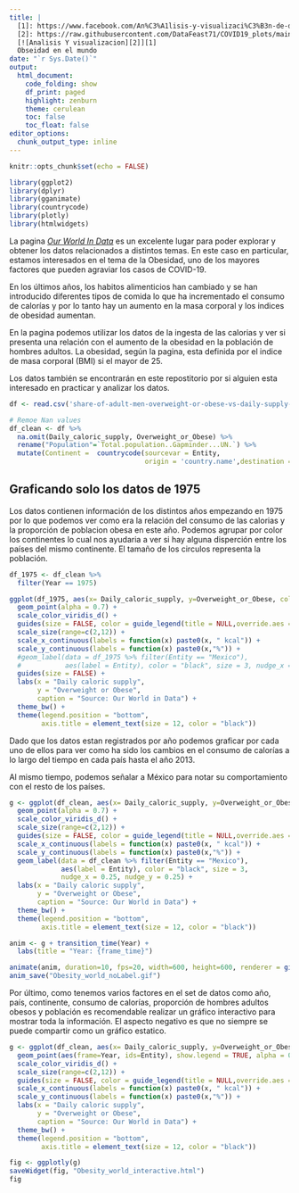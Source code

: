 ```yaml
---
title: |
  [1]: https://www.facebook.com/An%C3%A1lisis-y-visualizaci%C3%B3n-de-datos-100602148375744
  [2]: https://raw.githubusercontent.com/DataFeast71/COVID19_plots/main/img/Logo_W.jpeg {width=1in}
  [![Analisis Y visualizacion][2]][1]
  Obseidad en el mundo
date: "`r Sys.Date()`"
output:
  html_document:
    code_folding: show
    df_print: paged
    highlight: zenburn
    theme: cerulean
    toc: false
    toc_float: false
editor_options:
  chunk_output_type: inline
---
```


```r
knitr::opts_chunk$set(echo = FALSE)
```

```r
library(ggplot2)
library(dplyr)
library(gganimate)
library(countrycode)
library(plotly)
library(htmlwidgets)
```

La pagina [*Our World In Data*](https://ourworldindata.org/obesity) es un excelente lugar para poder explorar y obtener los datos relacionados a distintos temas. En este caso en particular, estamos interesados en el tema de la Obesidad, uno de los mayores factores que pueden agraviar los casos de COVID-19.

En los últimos años, los habitos alimenticios han cambiado y se han introducido diferentes tipos de comida lo que ha incrementado el consumo de calorías y por lo tanto hay un aumento en la masa corporal y los indices de obesidad aumentan.

En la pagina podemos utilizar los datos de la ingesta de las calorias y ver si presenta una relación con el aumento de la obesidad en la población de hombres adultos. La obesidad, según la pagina, esta definida por el indice de masa corporal (BMI) si el mayor de 25.

Los datos también se encontrarán en este repostitorio por si alguien esta interesado en practicar y analizar los datos.

```r
df <- read.csv('share-of-adult-men-overweight-or-obese-vs-daily-supply-of-calories.csv', header = TRUE, stringsAsFactors = FALSE)

# Remoe Nan values
df_clean <- df %>% 
  na.omit(Daily_caloric_supply, Overweight_or_Obese) %>% 
  rename("Population"=`Total.population..Gapminder...UN.`) %>% 
  mutate(Continent =  countrycode(sourcevar = Entity,
                                  origin = 'country.name',destination = 'continent'))
```

## Graficando solo los datos de 1975

Los datos contienen información de los distintos años empezando en 1975 por lo que podemos ver como era la relación del consumo de las calorias y la proporción de poblacion obesa en este año. Podemos agrupar por color los continentes lo cual nos ayudaria a ver si hay alguna disperción entre los países del mismo continente. El tamaño de los circulos representa la población.

```r
df_1975 <- df_clean %>% 
  filter(Year == 1975)

ggplot(df_1975, aes(x= Daily_caloric_supply, y=Overweight_or_Obese, color = Continent, size = Population)) +
  geom_point(alpha = 0.7) +
  scale_color_viridis_d() +
  guides(size = FALSE, color = guide_legend(title = NULL,override.aes = list(size=4))) +
  scale_size(range=c(2,12)) +
  scale_x_continuous(labels = function(x) paste0(x, " kcal")) +
  scale_y_continuous(labels = function(x) paste0(x,"%")) +
  #geom_label(data = df_1975 %>% filter(Entity == "Mexico"),
  #           aes(label = Entity), color = "black", size = 3, nudge_x = 0.5, nudge_y = 0.5) +
  guides(size = FALSE) +
  labs(x = "Daily caloric supply",
       y = "Overweight or Obese",
       caption = "Source: Our World in Data") +
  theme_bw() +
  theme(legend.position = "bottom",
        axis.title = element_text(size = 12, color = "black"))
```

Dado que los datos estan registrados por año podemos graficar por cada uno de ellos para ver como ha sido los cambios en el consumo de calorías a lo largo del tiempo en cada país hasta el año 2013.

Al mismo tiempo, podemos señalar a México para notar su comportamiento con el resto de los países.

```r
g <- ggplot(df_clean, aes(x= Daily_caloric_supply, y=Overweight_or_Obese, color = Continent, size = Population)) +
  geom_point(alpha = 0.7) +
  scale_color_viridis_d() +
  scale_size(range=c(2,12)) +
  guides(size = FALSE, color = guide_legend(title = NULL,override.aes = list(size=4))) +
  scale_x_continuous(labels = function(x) paste0(x, " kcal")) +
  scale_y_continuous(labels = function(x) paste0(x,"%")) +
  geom_label(data = df_clean %>% filter(Entity == "Mexico"),
             aes(label = Entity), color = "black", size = 3,
             nudge_x = 0.25, nudge_y = 0.25) +
  labs(x = "Daily caloric supply",
       y = "Overweight or Obese",
       caption = "Source: Our World in Data") +
  theme_bw() +
  theme(legend.position = "bottom",
        axis.title = element_text(size = 12, color = "black"))

anim <- g + transition_time(Year) +
  labs(title = "Year: {frame_time}")

animate(anim, duration=10, fps=20, width=600, height=600, renderer = gifski_renderer())
anim_save("Obesity_world_noLabel.gif")
```

Por último, como tenemos varios factores en el set de datos como año, país, continente, consumo de calorías, proporción de hombres adultos obesos y población es recomendable realizar un gráfico interactivo para mostrar toda la información. El aspecto negativo es que no siempre se puede compartir como un gráfico estatico.

```r
g <- ggplot(df_clean, aes(x= Daily_caloric_supply, y=Overweight_or_Obese, color = Continent, size = Population)) +
  geom_point(aes(frame=Year, ids=Entity), show.legend = TRUE, alpha = 0.7) +
  scale_color_viridis_d() +
  scale_size(range=c(2,12)) +
  guides(size = FALSE, color = guide_legend(title = NULL,override.aes = list(size=4))) +
  scale_x_continuous(labels = function(x) paste0(x, " kcal")) +
  scale_y_continuous(labels = function(x) paste0(x,"%")) +
  labs(x = "Daily caloric supply",
       y = "Overweight or Obese",
       caption = "Source: Our World in Data") +
  theme_bw() +
  theme(legend.position = "bottom",
        axis.title = element_text(size = 12, color = "black"))

fig <- ggplotly(g)
saveWidget(fig, "Obesity_world_interactive.html")
fig
```
